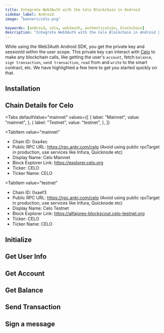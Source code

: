 ```yaml
---
title: Integrate Web3Auth with the Celo Blockchain in Android
sidebar_label: Android
image: "banners/celo.png"

keywords: [android, celo, web3auth, authentication, blockchain]
description: "Integrate Web3Auth with the Celo Blockchain in Android | Documentation - Web3Auth"
---
```



<SEO
  title="Integrate Web3Auth with the Celo Blockchain in Android"
  description="Integrate Web3Auth with the Celo Blockchain in Android | Documentation - Web3Auth"
  image="https://web3auth.io/docs/banners/celo.png"
  slug="/connect-blockchain/evm/celo/android"
/>

While using the Web3Auth Android SDK, you get the private key and sessionId within the user scope.
This private key can interact with [Celo](https://celo.org/) to make any blockchain calls, like
getting the user's `account`, fetch `balance`, `sign transaction`, `send transaction`, `read` from
and `write` to the smart contract, etc. We have highlighted a few here to get you started quickly on
that.

## Installation

<InstallationSnippet />

## Chain Details for Celo

<Tabs
 defaultValue="mainnet"
  values={[
    { label: "Mainnet", value: "mainnet", },
    { label: "Testnet", value: "testnet", },
  ]}
>
<TabItem
  value="mainnet"
>

- Chain ID: 0xa4ec
- Public RPC URL: https://rpc.ankr.com/celo (Avoid using public rpcTarget in production, use
  services like Infura, Quicknode etc)
- Display Name: Celo Mainnet
- Block Explorer Link: https://explorer.celo.org
- Ticker: CELO
- Ticker Name: CELO

</TabItem>

<TabItem
  value="testnet"
>

- Chain ID: 0xaef3
- Public RPC URL: https://rpc.ankr.com/celo (Avoid using public rpcTarget in production, use
  services like Infura, Quicknode etc)
- Display Name: Celo Testnet
- Block Explorer Link: https://alfajores-blockscout.celo-testnet.org
- Ticker: CELO
- Ticker Name: CELO

</TabItem>
</Tabs>

## Initialize

<InitialisationSnippet />

## Get User Info

<UserInfoSnippet />

## Get Account

<GetAccountSnippet />

## Get Balance

<GetBalanceSnippet />

## Send Transaction

<SendTransactionSnippet />

## Sign a message

<SignMessageSnippet />
